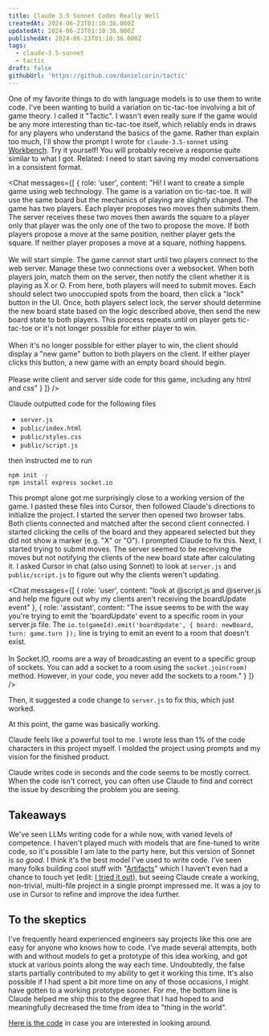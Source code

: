 ```yaml
---
title: Claude 3.5 Sonnet Codes Really Well
createdAt: 2024-06-23T01:10:36.000Z
updatedAt: 2024-06-23T01:10:36.000Z
publishedAt: 2024-06-23T01:10:36.000Z
tags:
  - claude-3.5-sonnet
  - tactic
draft: false
githubUrl: 'https://github.com/danielcorin/tactic'
---
```



One of my favorite things to do with language models is to use them to write code.
I've been wanting to build a variation on tic-tac-toe involving a bit of game theory.
I called it "Tactic".
I wasn't even really sure if the game would be any more interesting than tic-tac-toe itself, which reliably ends in draws for any players who understand the basics of the game.
Rather than explain too much, I'll show the prompt I wrote for `claude-3.5-sonnet` using [Workbench](https://console.anthropic.com/workbench).
Try it yourself!
You will probably receive a response quite similar to what I got.
Related: I need to start saving my model conversations in a consistent format.

<Chat messages={[
  {
    role: 'user',
    content: "Hi! I want to create a simple game using web technology. The game is a variation on tic-tac-toe. It will use the same board but the mechanics of playing are slightly changed. The game has two players. Each player proposes two moves then submits them. The server receives these two moves then awards the square to a player only that player was the only one of the two to propose the move. If both players propose a move at the same position, neither player gets the square. If neither player proposes a move at a square, nothing happens.<br/><br/>We will start simple. The game cannot start until two players connect to the web server. Manage these two connections over a websocket. When both players join, match them on the server, then notify the client whether it is playing as X or O. From here, both players will need to submit moves. Each should select two unoccupied spots from the board, then click a \"lock\" button in the UI. Once, both players select lock, the server should determine the new board state based on the logic described above, then send the new board state to both players. This process repeats until on player gets tic-tac-toe or it's not longer possible for either player to win.<br/><br/>When it's no longer possible for either player to win, the client should display a \"new game\" button to both players on the client. If either player clicks this button, a new game with an empty board should begin.<br/><br/>Please write client and server side code for this game, including any html and css"
  }
]} />


Claude outputted code for the following files

- `server.js`
- `public/index.html`
- `public/styles.css`
- `public/script.js`

then instructed me to run

```sh
npm init -y
npm install express socket.io
```

This prompt alone got me surprisingly close to a working version of the game.
I pasted these files into Cursor, then followed Claude's directions to initialize the project.
I started the server then opened two browser tabs.
Both clients connected and matched after the second client connected.
I started clicking the cells of the board and they appeared selected but they did not show a marker (e.g. "X" or "O").
I prompted Claude to fix this.
Next, I started trying to submit moves.
The server seemed to be receiving the moves but not notifying the clients of the new board state after calculating it.
I asked Cursor in chat (also using Sonnet) to look at `server.js` and `public/script.js` to figure out why the clients weren't updating.

<Chat messages={[
  {
    role: 'user',
    content: "look at @script.js and @server.js and help me figure out why my clients aren't receiving the boardUpdate event"
  },
  {
    role: 'assistant',
    content: "The issue seems to be with the way you're trying to emit the 'boardUpdate' event to a specific room in your server.js file. The `io.to(gameId).emit('boardUpdate', { board: newBoard, turn: game.turn });` line is trying to emit an event to a room that doesn't exist.<br/><br/>In Socket.IO, rooms are a way of broadcasting an event to a specific group of sockets. You can add a socket to a room using the `socket.join(room)` method. However, in your code, you never add the sockets to a room."
  }
]} />

Then, it suggested a code change to `server.js` to fix this, which just worked.

At this point, the game was basically working.

Claude feels like a powerful tool to me.
I wrote less than 1% of the code characters in this project myself.
I molded the project using prompts and my vision for the finished product.

Claude writes code in seconds and the code seems to be mostly correct.
When the code isn't correct, you can often use Claude to find and correct the issue by describing the problem you are seeing.

## Takeaways

We've seen LLMs writing code for a while now, with varied levels of competence.
I haven't played much with models that are fine-tuned to write code, so it's possible I am late to the party here, but this version of Sonnet is _so good_.
I think it's the best model I've used to write code.
I've seen many folks building cool stuff with "[Artifacts](https://www.youtube.com/watch?v=rHqk0ZGb6qo)" which I haven't even had a chance to touch yet (edit: [I tried it out](/posts/2024/claude-artifacts)), but seeing Claude create a working, non-trivial, multi-file project in a single prompt impressed me.
It was a joy to use in Cursor to refine and improve the idea further.

## To the skeptics

I've frequently heard experienced engineers say projects like this one are easy for anyone who knows how to code.
I've made several attempts, both with and without models to get a prototype of this idea working, and got stuck at various points along the way each time.
Undoubtedly, the false starts partially contributed to my ability to get it working this time.
It's also possible if I had spent a bit more time on any of those occasions, I might have gotten to a working prototype sooner.
For me, the bottom line is Claude helped me ship this to the degree that I had hoped to and meaningfully decreased the time from idea to "thing in the world".

[Here is the code](https://github.com/danielcorin/tactic) in case you are interested in looking around.
